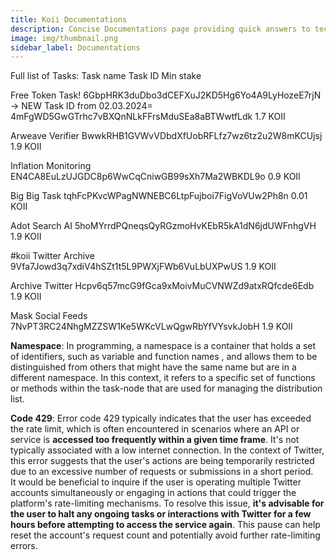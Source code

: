 ```yaml
---
title: Koii Documentations
description: Concise Documentations page providing quick answers to tech words related to koii network
image: img/thumbnail.png
sidebar_label: Documentations
---
```


Full list of Tasks:
Task name Task ID Min stake

Free Token Task! 6GbpHRK3duDbo3dCEFXuJ2KD5Hg6Yo4A9LyHozeE7rjN -> NEW Task ID from 02.03.2024= 4mFgWD5GwGTrhc7vBXQnNLkFFrsMduSEa8aBTWwtfLdk 1.7 KOII

Arweave Verifier BwwkRHB1GVWvVDbdXfUobRFLfz7wz6tz2u2W8mKCUjsj 1.9 KOII

Inflation Monitoring EN4CA8EuLzUJGDC8p6WwCqCniwGB99sXh7Ma2WBKDL9o 0.9 KOII

Big Big Task tqhFcPKvcWPagNWNEBC6LtpFujboi7FigVoVUw2Ph8n 0.01 KOII

Adot Search AI 5hoMYrrdPQneqsQyRGzmoHvKEbR5kA1dN6jdUWFnhgVH 1.9 KOII

#koii Twitter Archive 9Vfa7Jowd3q7xdiV4hSZt1t5L9PWXjFWb6VuLbUXPwUS 1.9 KOII

Archive Twitter Hcpv6q57mcG9fGca9xMoivMuCVNWZd9atxRQfcde6Edb 1.9 KOII

Mask Social Feeds 7NvPT3RC24NhgMZZSW1Ke5WKcVLwQgwRbYfVYsvkJobH 1.9 KOII











 **Namespace**: In programming, a namespace is a container that holds a set of identifiers, such as variable and function names
 , and allows them to be distinguished from others that might have the same name but are in a different namespace. In this context, it refers to a specific set of functions or methods within the task-node that are used for managing the distribution list.

 **Code 429**: 
Error code 429 typically indicates that the user has exceeded the rate limit, which is often encountered in scenarios where an API or service is **accessed too frequently within a given time frame**. It's not typically associated with a low internet connection. In the context of Twitter, this error suggests that the user's actions are being temporarily restricted due to an excessive number of requests or submissions in a short period.  
It would be beneficial to inquire if the user is operating multiple Twitter accounts simultaneously or engaging in actions that could trigger the platform's rate-limiting mechanisms. To resolve this issue, **it's advisable for the user to halt any ongoing tasks or interactions with Twitter for a few hours before attempting to access the service again**. This pause can help reset the account's request count and potentially avoid further rate-limiting errors. 